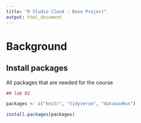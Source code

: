 ```yaml
---
title: "R Studio Cloud - Base Project"
output: html_document
---
```


# Background

## Install packages

All packages that are needed for the course

```r

## lab 01

packages <- c("knitr", "tidyverse", "datasauRus")

install.packages(packages)


```

